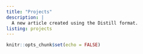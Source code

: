 ```yaml
---
title: "Projects"
description: |
  A new article created using the Distill format.
listing: projects
---
```


```r
knitr::opts_chunk$set(echo = FALSE)
```
